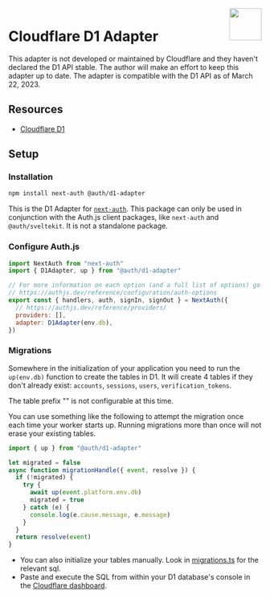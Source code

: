 
<img align="right" src="/img/adapters/d1.svg" width="64" height="64" />

# Cloudflare D1 Adapter

<Callout type="warning">
  This adapter is not developed or maintained by Cloudflare and they haven't
  declared the D1 API stable. The author will make an effort to keep this
  adapter up to date. The adapter is compatible with the D1 API as of March 22,
  2023.
</Callout>

## Resources

- [Cloudflare D1](https://developers.cloudflare.com/d1/)

## Setup

### Installation

```bash npm2yarn
npm install next-auth @auth/d1-adapter
```

This is the D1 Adapter for [`next-auth`](https://authjs.dev). This package can only be used in
conjunction with the Auth.js client packages, like `next-auth` and `@auth/sveltekit`. It is not a standalone package.

### Configure Auth.js

```js filename="./auth.js"
import NextAuth from "next-auth"
import { D1Adapter, up } from "@auth/d1-adapter"

// For more information on each option (and a full list of options) go to
// https://authjs.dev/reference/configuration/auth-options
export const { handlers, auth, signIn, signOut } = NextAuth({
  // https://authjs.dev/reference/providers/
  providers: [],
  adapter: D1Adapter(env.db),
})
```

### Migrations

Somewhere in the initialization of your application you need to run the `up(env.db)` function to create the tables in D1.
It will create 4 tables if they don't already exist:
`accounts`, `sessions`, `users`, `verification_tokens`.

The table prefix "" is not configurable at this time.

You can use something like the following to attempt the migration once each time your worker starts up. Running migrations more than once will not erase your existing tables.

```javascript
import { up } from "@auth/d1-adapter"

let migrated = false
async function migrationHandle({ event, resolve }) {
  if (!migrated) {
    try {
      await up(event.platform.env.db)
      migrated = true
    } catch (e) {
      console.log(e.cause.message, e.message)
    }
  }
  return resolve(event)
}
```

- You can also initialize your tables manually. Look in [migrations.ts](https://github.com/nextauthjs/next-auth/blob/main/packages/adapter-d1/src/migrations.ts) for the relevant sql.
- Paste and execute the SQL from within your D1 database's console in the [Cloudflare dashboard](https://dash.cloudflare.com/?to=/:account/workers/d1).
